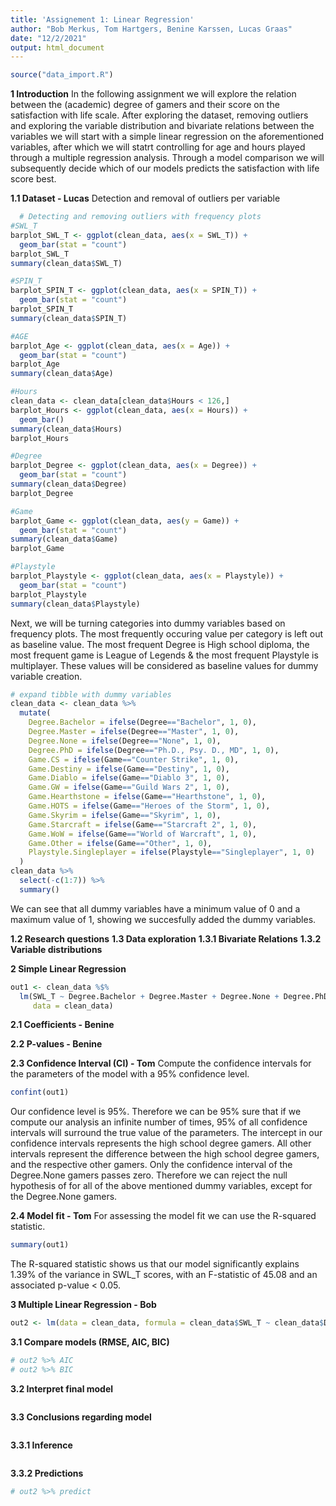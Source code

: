 ```yaml
---
title: 'Assignement 1: Linear Regression'
author: "Bob Merkus, Tom Hartgers, Benine Karssen, Lucas Graas"
date: "12/2/2021"
output: html_document
---
```


```r
source("data_import.R")
```

**1 Introduction**
In the following assignment we will explore the relation between the (academic) degree of gamers and their score on the satisfaction with life scale. After exploring the dataset, removing outliers and exploring the variable distribution and bivariate relations between the variables we will start with a simple linear regression on the aforementioned variables, after which we will statrt controlling for age and hours played through a multiple regression analysis. Through a model comparison we will subsequently decide which of our models predicts the satisfaction with life score best. 

**1.1 Dataset - Lucas**
Detection and removal of outliers per variable
```r

  # Detecting and removing outliers with frequency plots
#SWL_T
barplot_SWL_T <- ggplot(clean_data, aes(x = SWL_T)) + 
  geom_bar(stat = "count")
barplot_SWL_T
summary(clean_data$SWL_T)

#SPIN_T
barplot_SPIN_T <- ggplot(clean_data, aes(x = SPIN_T)) +
  geom_bar(stat = "count") 
barplot_SPIN_T
summary(clean_data$SPIN_T)

#AGE
barplot_Age <- ggplot(clean_data, aes(x = Age)) + 
  geom_bar(stat = "count")
barplot_Age
summary(clean_data$Age)

#Hours
clean_data <- clean_data[clean_data$Hours < 126,]
barplot_Hours <- ggplot(clean_data, aes(x = Hours)) + 
  geom_bar()
summary(clean_data$Hours)
barplot_Hours

#Degree 
barplot_Degree <- ggplot(clean_data, aes(x = Degree)) + 
  geom_bar(stat = "count")
summary(clean_data$Degree)
barplot_Degree

#Game 
barplot_Game <- ggplot(clean_data, aes(y = Game)) + 
  geom_bar(stat = "count")
summary(clean_data$Game)
barplot_Game

#Playstyle
barplot_Playstyle <- ggplot(clean_data, aes(x = Playstyle)) + 
  geom_bar(stat = "count")
barplot_Playstyle
summary(clean_data$Playstyle)

```

Next, we will be turning categories into dummy variables based on frequency plots. The most frequently occuring value per category is left out as baseline value. The most frequent Degree is High school diploma, the most frequent game is League of Legends & the most frequent Playstyle is multiplayer. These values will be considered as baseline values for dummy variable creation.

```r
# expand tibble with dummy variables
clean_data <- clean_data %>% 
  mutate(
    Degree.Bachelor = ifelse(Degree=="Bachelor", 1, 0),
    Degree.Master = ifelse(Degree=="Master", 1, 0),
    Degree.None = ifelse(Degree=="None", 1, 0),
    Degree.PhD = ifelse(Degree=="Ph.D., Psy. D., MD", 1, 0),
    Game.CS = ifelse(Game=="Counter Strike", 1, 0),
    Game.Destiny = ifelse(Game=="Destiny", 1, 0),
    Game.Diablo = ifelse(Game=="Diablo 3", 1, 0),
    Game.GW = ifelse(Game=="Guild Wars 2", 1, 0),
    Game.Hearthstone = ifelse(Game=="Hearthstone", 1, 0),
    Game.HOTS = ifelse(Game=="Heroes of the Storm", 1, 0),
    Game.Skyrim = ifelse(Game=="Skyrim", 1, 0),
    Game.Starcraft = ifelse(Game=="Starcraft 2", 1, 0),
    Game.WoW = ifelse(Game=="World of Warcraft", 1, 0),
    Game.Other = ifelse(Game=="Other", 1, 0),
    Playstyle.Singleplayer = ifelse(Playstyle=="Singleplayer", 1, 0)
  )
clean_data %>% 
  select(-c(1:7)) %>% 
  summary()

```
We can see that all dummy variables have a minimum value of 0 and a maximum value of 1, showing we succesfully added the dummy variables.

**1.2 Research questions**
**1.3 Data exploration**
**1.3.1 Bivariate Relations**
**1.3.2 Variable distributions**

**2 Simple Linear Regression**  

```r
out1 <- clean_data %$% 
  lm(SWL_T ~ Degree.Bachelor + Degree.Master + Degree.None + Degree.PhD, 
     data = clean_data)
```

**2.1 Coefficients - Benine**


**2.2 P-values - Benine**


**2.3 Confidence Interval (CI) - Tom** 
Compute the confidence intervals for the parameters of the model with a 95% confidence level.
```r
confint(out1)
```
Our confidence level is 95%. Therefore we can be 95% sure that if we compute our analysis an infinite number of times, 95% of all confidence intervals will surround the true value of the parameters. The intercept in our confidence intervals represents the high school degree gamers. All other intervals represent the difference between the high school degree gamers, and the respective other gamers. Only the confidence interval of the Degree.None gamers passes zero. Therefore we can reject the null hypothesis of for all of the above mentioned dummy variables, except for the Degree.None gamers. 

**2.4 Model fit - Tom** 
For assessing the model fit we can use the R-squared statistic. 
```r
summary(out1)
```
The R-squared statistic shows us that our model significantly explains 1.39% of the variance in SWL_T scores, with an F-statistic of 45.08 and an associated p-value < 0.05.  

**3 Multiple Linear Regression - Bob**
```r

out2 <- lm(data = clean_data, formula = clean_data$SWL_T ~ clean_data$Degree.Bachelor + clean_data$Degree.Master + clean_data$Degree.None + clean_data$Degree.PhD)

```


**3.1 Compare models (RMSE, AIC, BIC)**
```r

# out2 %>% AIC
# out2 %>% BIC


```


**3.2 Interpret final model**
```r

```


**3.3 Conclusions regarding model**
```r

```


**3.3.1 Inference**
```r

```


**3.3.2 Predictions** 
```r
# out2 %>% predict
```

